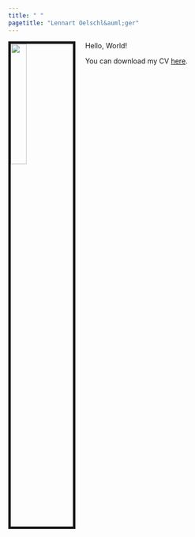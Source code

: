 ```yaml
---
title: " "
pagetitle: "Lennart Oelschl&auml;ger"
---
```


<img src="cv/oelschlaeger.jpg" style="width:25%; border:5px solid; margin-right: 20px" align="left">

Hello, World!

You can download my CV [here](cv/oelschlaeger.pdf).